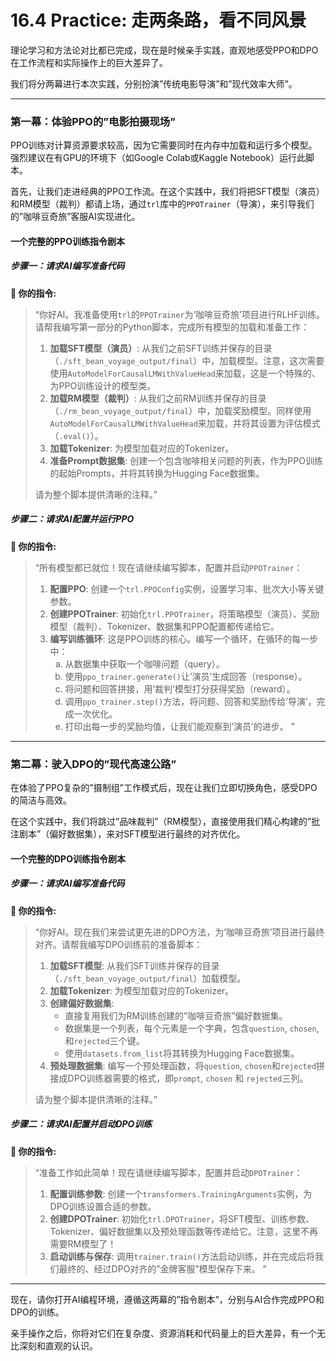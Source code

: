 # 16.4 Practice: 走两条路，看不同风景

理论学习和方法论对比都已完成，现在是时候亲手实践，直观地感受PPO和DPO在工作流程和实际操作上的巨大差异了。

我们将分两幕进行本次实践，分别扮演"传统电影导演"和"现代效率大师"。

---

### 第一幕：体验PPO的"电影拍摄现场"

::: {.callout-caution title="资源提示"}
PPO训练对计算资源要求较高，因为它需要同时在内存中加载和运行多个模型。强烈建议在有GPU的环境下（如Google Colab或Kaggle Notebook）运行此脚本。
:::

首先，让我们走进经典的PPO工作流。在这个实践中，我们将把SFT模型（演员）和RM模型（裁判）都请上场，通过`trl`库中的`PPOTrainer`（导演），来引导我们的"咖啡豆奇旅"客服AI实现进化。

#### **一个完整的PPO训练指令剧本**

##### **步骤一：请求AI编写准备代码**

::: {.callout-note title="PPO准备指令" icon="fas fa-cogs"}
**👤 你的指令:**

> "你好AI。我准备使用`trl`的`PPOTrainer`为'咖啡豆奇旅'项目进行RLHF训练。请帮我编写第一部分的Python脚本，完成所有模型的加载和准备工作：
>
> 1.  **加载SFT模型（演员）**: 从我们之前SFT训练并保存的目录（`./sft_bean_voyage_output/final`）中，加载模型。注意，这次需要使用`AutoModelForCausalLMWithValueHead`来加载，这是一个特殊的、为PPO训练设计的模型类。
> 2.  **加载RM模型（裁判）**: 从我们之前RM训练并保存的目录（`./rm_bean_voyage_output/final`）中，加载奖励模型。同样使用`AutoModelForCausalLMWithValueHead`来加载，并将其设置为评估模式（`.eval()`）。
> 3.  **加载Tokenizer**: 为模型加载对应的Tokenizer。
> 4.  **准备Prompt数据集**: 创建一个包含咖啡相关问题的列表，作为PPO训练的起始Prompts，并将其转换为Hugging Face数据集。
>
> 请为整个脚本提供清晰的注释。"
:::

##### **步骤二：请求AI配置并运行PPO**

::: {.callout-note title="PPO运行指令" icon="fas fa-sliders-h"}
**👤 你的指令:**

> "所有模型都已就位！现在请继续编写脚本，配置并启动`PPOTrainer`：
>
> 1.  **配置PPO**: 创建一个`trl.PPOConfig`实例，设置学习率、批次大小等关键参数。
> 2.  **创建PPOTrainer**: 初始化`trl.PPOTrainer`，将策略模型（演员）、奖励模型（裁判）、Tokenizer、数据集和PPO配置都传递给它。
> 3.  **编写训练循环**: 这是PPO训练的核心。编写一个循环，在循环的每一步中：
>     a. 从数据集中获取一个咖啡问题（query）。
>     b. 使用`ppo_trainer.generate()`让'演员'生成回答（response）。
>     c. 将问题和回答拼接，用'裁判'模型打分获得奖励（reward）。
>     d. 调用`ppo_trainer.step()`方法，将问题、回答和奖励传给'导演'，完成一次优化。
>     e. 打印出每一步的奖励均值，让我们能观察到'演员'的进步。
"
:::

---

### 第二幕：驶入DPO的"现代高速公路"

在体验了PPO复杂的"摄制组"工作模式后，现在让我们立即切换角色，感受DPO的简洁与高效。

在这个实践中，我们将跳过"品味裁判"（RM模型），直接使用我们精心构建的"批注剧本"（偏好数据集），来对SFT模型进行最终的对齐优化。

#### **一个完整的DPO训练指令剧本**

##### **步骤一：请求AI编写准备代码**

::: {.callout-note title="DPO准备指令" icon="fas fa-cogs"}
**👤 你的指令:**

> "你好AI。现在我们来尝试更先进的DPO方法，为'咖啡豆奇旅'项目进行最终对齐。请帮我编写DPO训练前的准备脚本：
>
> 1.  **加载SFT模型**: 从我们SFT训练并保存的目录（`./sft_bean_voyage_output/final`）加载模型。
> 2.  **加载Tokenizer**: 为模型加载对应的Tokenizer。
> 3.  **创建偏好数据集**:
>     -   直接复用我们为RM训练创建的"咖啡豆奇旅"偏好数据集。
>     -   数据集是一个列表，每个元素是一个字典，包含`question`, `chosen`, 和`rejected`三个键。
>     -   使用`datasets.from_list`将其转换为Hugging Face数据集。
> 4.  **预处理数据集**: 编写一个预处理函数，将`question`, `chosen`和`rejected`拼接成DPO训练器需要的格式，即`prompt`, `chosen` 和 `rejected`三列。
>
> 请为整个脚本提供清晰的注释。"
:::

##### **步骤二：请求AI配置并启动DPO训练**

::: {.callout-note title="DPO运行指令" icon="fas fa-sliders-h"}
**👤 你的指令:**

> "准备工作如此简单！现在请继续编写脚本，配置并启动`DPOTrainer`：
>
> 1.  **配置训练参数**: 创建一个`transformers.TrainingArguments`实例，为DPO训练设置合适的参数。
> 2.  **创建DPOTrainer**: 初始化`trl.DPOTrainer`，将SFT模型、训练参数、Tokenizer、偏好数据集以及预处理函数等传递给它。注意，这里不再需要RM模型了！
> 3.  **启动训练与保存**: 调用`trainer.train()`方法启动训练，并在完成后将我们最终的、经过DPO对齐的"金牌客服"模型保存下来。
"
:::

---

现在，请你打开AI编程环境，遵循这两幕的"指令剧本"，分别与AI合作完成PPO和DPO的训练。

亲手操作之后，你将对它们在复杂度、资源消耗和代码量上的巨大差异，有一个无比深刻和直观的认识。 